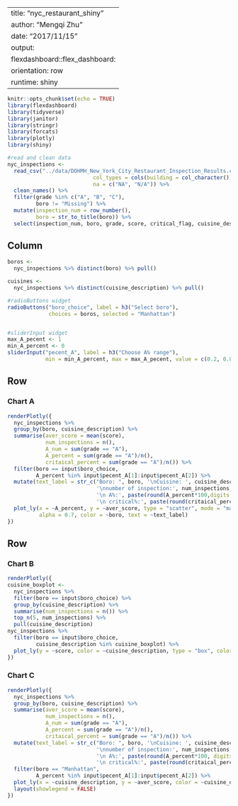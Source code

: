 
---
title: "nyc_restaurant_shiny"
author: "Mengqi Zhu"
date: "2017/11/15"
output: 
  flexdashboard::flex_dashboard:
    orientation: row
  runtime: shiny
---

```r
knitr::opts_chunk$set(echo = TRUE)
library(flexdashboard)
library(tidyverse)
library(janitor)
library(stringr)
library(forcats)
library(plotly)
library(shiny)
```

```r
#read and clean data
nyc_inspections <- 
  read_csv("../data/DOHMH_New_York_City_Restaurant_Inspection_Results.csv.gz", 
                           col_types = cols(building = col_character()),
                           na = c("NA", "N/A")) %>%
  clean_names() %>%
  filter(grade %in% c("A", "B", "C"),
         boro != "Missing") %>% 
  mutate(inspection_num = row_number(),
         boro = str_to_title(boro)) %>% 
  select(inspection_num, boro, grade, score, critical_flag, cuisine_description)
```


Column {.sidebar}
-----------------------------------------------------------------------

```r
boros <- 
  nyc_inspections %>% distinct(boro) %>% pull()

cuisines <- 
  nyc_inspections %>% distinct(cuisine_description) %>% pull()

#radioButtons widget
radioButtons("boro_choice", label = h3("Select boro"),
             choices = boros, selected = "Manhattan")


#sliderInput widget
max_A_pecent <- 1
min_A_percent <- 0
sliderInput("pecent_A", label = h3("Choose A% range"), 
            min = min_A_percent, max = max_A_pecent, value = c(0.2, 0.8))

```


Row
-----------------------------------------------------------------------

### Chart A

```r
renderPlotly({
  nyc_inspections %>%
  group_by(boro, cuisine_description) %>%
  summarise(aver_score = mean(score),
            num_inspections = n(),
            A_num = sum(grade == "A"),
            A_percent = sum(grade == "A")/n(),
            critaical_percent = sum(grade == "A")/n()) %>%
  filter(boro == input$boro_choice, 
         A_percent %in% input$pecent_A[1]:input$pecent_A[2]) %>%
  mutate(text_label = str_c("Boro: ", boro, '\nCuisine: ', cuisine_description, 
                            '\nnumber of inspection:', num_inspections, '\nnumber of A:', A_num,
                            '\n A%:', paste(round(A_percent*100,digits = 2),"%",sep = "")), 
                            '\n critical%:', paste(round(critaical_percent*100,digits = 2),"%",sep = "")) %>%
  plot_ly(x = ~A_percent, y = ~aver_score, type = "scatter", mode = "markers",   
          alpha = 0.7, color = ~boro, text = ~text_label)
})
```

Row {.tabset .tabset-fade}
-----------------------------------------------------------------------

### Chart B

```r
renderPlotly({
cuisine_boxplot <-
  nyc_inspections %>%
  filter(boro == input$boro_choice) %>%
  group_by(cuisine_description) %>%
  summarise(num_inspections = n()) %>%
  top_n(5, num_inspections) %>%
  pull(cuisine_description)
nyc_inspections %>%
  filter(boro == input$boro_choice,
         cuisine_description %in% cuisine_boxplot) %>%
  plot_ly(y = ~score, color = ~cuisine_description, type = "box", colors = "Set2")
})
```

### Chart C

```r
renderPlotly({
  nyc_inspections %>%
  group_by(boro, cuisine_description) %>%
  summarise(aver_score = mean(score),
            num_inspections = n(),
            A_num = sum(grade == "A"),
            A_percent = sum(grade == "A")/n(),
            critaical_percent = sum(grade == "A")/n()) %>%
  mutate(text_label = str_c("Boro: ", boro, '\nCuisine: ', cuisine_description, 
                            '\nnumber of inspection:', num_inspections, '\nnumber of A:', A_num,
                            '\n A%:', paste(round(A_percent*100, digits = 2),"%",sep = "")), 
                            '\n critical%:', paste(round(critaical_percent*100, digits = 2),"%",sep = "")) %>%
  filter(boro == "Manhattan",
         A_percent %in% input$pecent_A[1]:input$pecent_A[2]) %>%
  plot_ly(x = ~cuisine_description, y = ~aver_score, color = ~cuisine_description, type = "bar", text = ~text_label) %>%
  layout(showlegend = FALSE)
})
```